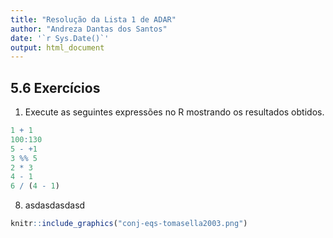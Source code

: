 ```yaml
---
title: "Resolução da Lista 1 de ADAR"
author: "Andreza Dantas dos Santos"
date: '`r Sys.Date()`'
output: html_document
---
```




## 5.6 Exercícios

1. Execute as seguintes expressões no R mostrando os resultados obtidos.

```r
1 + 1
100:130
5 - +1
3 %% 5
2 * 3
4 - 1
6 / (4 - 1)
```


8. asdasdasdasd

```r
knitr::include_graphics("conj-eqs-tomasella2003.png")
```

